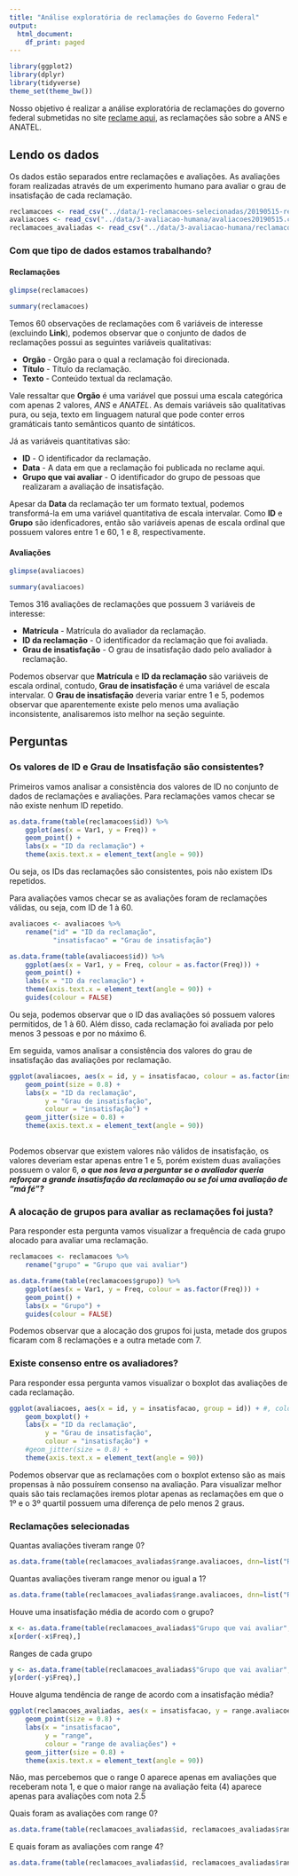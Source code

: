```yaml
---
title: "Análise exploratória de reclamações do Governo Federal"
output:
  html_document:
    df_print: paged
---
```


```r
library(ggplot2)
library(dplyr)
library(tidyverse)
theme_set(theme_bw())
```

Nosso objetivo é realizar a análise exploratória de reclamações do governo federal submetidas no site [reclame aqui](https://www.reclameaqui.com.br/), as reclamações são sobre a ANS e ANATEL.

## Lendo os dados
Os dados estão separados entre reclamações e avaliações. As avaliações foram realizadas através de um experimento humano para avaliar o grau de insatisfação de cada reclamação.
```r
reclamacoes <- read_csv("../data/1-reclamacoes-selecionadas/20190515-reclamacoes-selecionadas.csv")
avaliacoes <- read_csv("../data/3-avaliacao-humana/avaliacoes20190515.csv")
reclamacoes_avaliadas <- read_csv("../data/3-avaliacao-humana/reclamacoes-avaliadas-20190515.csv")

```

### Com que tipo de dados estamos trabalhando?

#### **Reclamações**

```r
glimpse(reclamacoes)

summary(reclamacoes)
```
Temos 60 observações de reclamações com 6 variáveis de interesse (excluindo **Link**), podemos observar que o conjunto de dados de reclamações possui as seguintes variáveis qualitativas:

* **Orgão** - Orgão para o qual a reclamação foi direcionada.
* **Título** - Título da reclamação.
* **Texto** - Conteúdo textual da reclamação.

Vale ressaltar que **Orgão** é uma variável que possui uma escala categórica com apenas 2 valores, *ANS* e *ANATEL*. As demais variáveis são qualitativas pura, ou seja, texto em linguagem natural que pode conter erros gramáticais tanto semânticos quanto de sintáticos.

Já as variáveis quantitativas são:

* **ID** - O identificador da reclamação.
* **Data** - A data em que a reclamação foi publicada no reclame aqui.
* **Grupo que vai avaliar** - O identificador do grupo de pessoas que realizaram a avaliação de insatisfação.

Apesar da **Data** da reclamação ter um formato textual, podemos transformá-la em uma variável quantitativa de escala intervalar. Como **ID** e **Grupo** são idenficadores, então são variáveis apenas de escala ordinal que possuem valores entre 1 e 60, 1 e 8, respectivamente.


#### **Avaliações**

```r
glimpse(avaliacoes)

summary(avaliacoes)
```
Temos 316 avaliações de reclamações que possuem 3 variáveis de interesse:

* **Matrícula** - Matrícula do avaliador da reclamação.
* **ID da reclamação** - O identificador da reclamação que foi avaliada.
* **Grau de insatisfação** - O grau de insatisfação dado pelo avaliador à reclamação.

Podemos observar que **Matrícula** e **ID da reclamação** são variáveis de escala ordinal, contudo, **Grau de insatisfação** é uma variável de escala intervalar. O **Grau de insatisfação** deveria variar entre 1 e 5, podemos observar que aparentemente existe pelo menos uma avaliação inconsistente, analisaremos isto melhor na seção seguinte.

## Perguntas

### Os valores de ID e Grau de Insatisfação são consistentes?

Primeiros vamos analisar a consistência dos valores de ID no conjunto de dados de reclamações e avaliações. Para reclamações vamos checar se não existe nenhum ID repetido.
```r
as.data.frame(table(reclamacoes$id)) %>% 
    ggplot(aes(x = Var1, y = Freq)) +
    geom_point() +
    labs(x = "ID da reclamação") +
    theme(axis.text.x = element_text(angle = 90))
```
Ou seja, os IDs das reclamações são consistentes, pois não existem IDs repetidos.

Para avaliações vamos checar se as avaliações foram de reclamações válidas, ou seja, com ID de 1 à 60.
```r
avaliacoes <- avaliacoes %>% 
    rename("id" = "ID da reclamação",
           "insatisfacao" = "Grau de insatisfação")

as.data.frame(table(avaliacoes$id)) %>% 
    ggplot(aes(x = Var1, y = Freq, colour = as.factor(Freq))) +
    geom_point() +
    labs(x = "ID da reclamação") +
    theme(axis.text.x = element_text(angle = 90)) +
    guides(colour = FALSE)
```
Ou seja, podemos observar que o ID das avaliações só possuem valores permitidos, de 1 à 60. Além disso, cada reclamação foi avaliada por pelo menos 3 pessoas e por no máximo 6.

Em seguida, vamos analisar a consistência dos valores do grau de insatisfação das avaliações por reclamação.
```r
ggplot(avaliacoes, aes(x = id, y = insatisfacao, colour = as.factor(insatisfacao))) +
    geom_point(size = 0.8) +
    labs(x = "ID da reclamação",
         y = "Grau de insatisfação",
         colour = "insatisfação") +
    geom_jitter(size = 0.8) +
    theme(axis.text.x = element_text(angle = 90))
    
```
Podemos observar que existem valores não válidos de insatisfação, os valores deveriam estar apenas entre 1 e 5, porém existem duas avaliações possuem o valor 6, ***o que nos leva a perguntar se o avaliador queria reforçar a grande insatisfação da reclamação ou se foi uma avaliação de "má fé"?***

### A alocação de grupos para avaliar as reclamações foi justa?

Para responder esta pergunta vamos visualizar a frequência de cada grupo alocado para avaliar uma reclamação.
```r
reclamacoes <- reclamacoes %>%
    rename("grupo" = "Grupo que vai avaliar")

as.data.frame(table(reclamacoes$grupo)) %>% 
    ggplot(aes(x = Var1, y = Freq, colour = as.factor(Freq))) +
    geom_point() +
    labs(x = "Grupo") +
    guides(colour = FALSE)
```
Podemos observar que a alocação dos grupos foi justa, metade dos grupos ficaram com 8 reclamações e a outra metade com 7.


### Existe consenso entre os avaliadores?

Para responder essa pergunta vamos visualizar o boxplot das avaliações de cada reclamação.
```r
ggplot(avaliacoes, aes(x = id, y = insatisfacao, group = id)) + #, colour = as.factor(insatisfacao))) +
    geom_boxplot() +
    labs(x = "ID da reclamação",
         y = "Grau de insatisfação",
         colour = "insatisfação") +
    #geom_jitter(size = 0.8) +
    theme(axis.text.x = element_text(angle = 90))
```
Podemos observar que as reclamações com o boxplot extenso são as mais propensas à não possuírem consenso na avaliação. Para visualizar melhor quais são tais reclamações iremos plotar apenas as reclamações em que o 1º e o 3º quartil possuem uma diferença de pelo menos 2 graus.


### Reclamações selecionadas

Quantas avaliações tiveram range 0?

```r
as.data.frame(table(reclamacoes_avaliadas$range.avaliacoes, dnn=list("Range")))  %>% filter(Range == 0)
```

Quantas avaliações tiveram range menor ou igual a 1?

```r
as.data.frame(table(reclamacoes_avaliadas$range.avaliacoes, dnn=list("Range")))  %>% filter(Range == 0 | Range == 1)
```

Houve uma insatisfação média de acordo com o grupo?

```r
x <- as.data.frame(table(reclamacoes_avaliadas$"Grupo que vai avaliar", reclamacoes_avaliadas$insatisfacao, dnn=list("grupo", "insatisfação média")))
x[order(-x$Freq),]
```

Ranges de cada grupo

```r
y <- as.data.frame(table(reclamacoes_avaliadas$"Grupo que vai avaliar", reclamacoes_avaliadas$range.avaliacoes, dnn=list("Grupo", "Range"))) %>% filter(Freq > 0)
y[order(-y$Freq),]
```

Houve alguma tendência de range de acordo com a insatisfação média?

```r
ggplot(reclamacoes_avaliadas, aes(x = insatisfacao, y = range.avaliacoes, colour = as.factor(range.avaliacoes))) +
    geom_point(size = 0.8) +
    labs(x = "insatisfacao",
         y = "range",
         colour = "range de avaliações") +
    geom_jitter(size = 0.8) +
    theme(axis.text.x = element_text(angle = 90))
```
Não, mas percebemos que o range 0 aparece apenas em avaliações que receberam nota 1, e que o maior range na avaliação feita (4) aparece apenas para avaliações com nota 2.5


Quais foram as avaliações com range 0?

```r
as.data.frame(table(reclamacoes_avaliadas$id, reclamacoes_avaliadas$range.avaliacoes, reclamacoes_avaliadas$insatisfacao, dnn=list("ID", "Range", "insatisfação"))) %>% filter(Range == 0 & Freq > 0)
```

E quais foram as avaliações com range 4?

```r
as.data.frame(table(reclamacoes_avaliadas$id, reclamacoes_avaliadas$range.avaliacoes, reclamacoes_avaliadas$insatisfacao, dnn=list("ID", "Range", "insatisfação"))) %>% filter(Range == 4  & Freq > 0)
```
